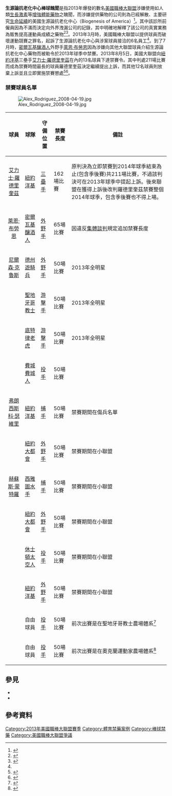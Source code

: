 '''生源論抗老化中心棒球醜聞'''是指2013年爆發的數名[[美國職棒大聯盟|美國職棒大聯盟]]涉嫌使用如人類[[生長激素|生長激素]]等[[增強體能藥物|增強體能藥物]]之醜聞，而涉嫌提供藥物的公司則為已經解散、主要研究[[生命延續|生命延續]]的美國生源論抗老化中心（Biogenesis of America）<ref>{{Cite web |url= http://www.nytimes.com/2013/04/12/sports/baseball/documents-at-anti-aging-clinic-up-for-sale-in-doping-case.html?pagewanted=2&pagewanted=all&_r=0 |title= Baseball Pays for Clinic Documents Tied to Doping Case |author= {{Link-en|麥可·史密特|Michael S. Schmidt}}和[[史蒂夫·埃德|史蒂夫·埃德]]（Steve Eder） |date= 2013年4月11日 |publisher= 《[[紐約時報|紐約時報]]》 |language= en |accessdate= 2013年8月11日 |quote=  |archive-date= 2016年8月15日 |archive-url= https://web.archive.org/web/20160815120136/http://www.nytimes.com/2013/04/12/sports/baseball/documents-at-anti-aging-clinic-up-for-sale-in-doping-case.html?pagewanted=2&pagewanted=all&_r=0 |dead-url= no }}</ref>。其中該診所前僱員因為不滿而決定向外界洩漏公司的記錄，其中明確地解釋了該公司的真實業務為販售提高運動員成績之藥物<ref name = "Tim Elfrink">{{Cite web |url= http://www.miaminewtimes.com/2013-01-31/news/a-rod-and-doping-a-miami-clinic-supplies-drugs-to-sports-biggest-names/full/ |title= A Miami Clinic Supplies Drugs to Sports' Biggest Names |author= Tim Elfrink |date= 2013年1月31日 |publisher= 《{{Link-en|邁阿密新時報|Miami New Times}}》 |language= en |accessdate= 2013年8月11日 |quote=  |archive-date= 2013年6月5日 |archive-url= https://www.webcitation.org/6H8ZnfWXZ?url=http://www.miaminewtimes.com/2013-01-31/news/a-rod-and-doping-a-miami-clinic-supplies-drugs-to-sports-biggest-names/full/ |dead-url= no }}</ref><ref>{{Cite web |url= http://www.miaminewtimes.com/2013-06-20/news/mlb-steroids-alex-rodriguez/ |title= MLB Steroid Scandal: How Porter Fischer Exposed the Coral Gables Clinic |author= Tim Elfrink |date= 2013年6月20日 |publisher= 《{{Link-en|邁阿密新時報|Miami New Times}}》 |language= en |accessdate= 2013年8月11日 |quote=  |archive-date= 2013年6月18日 |archive-url= https://www.webcitation.org/6HTKFvsEG?url=http://www.miaminewtimes.com/2013-06-20/news/mlb-steroids-alex-rodriguez/ |dead-url= no }}</ref>。2013年3月時，美國職棒大聯盟以提供球員{{Link-en|美國棒球運動違禁物質|Banned substances in baseball in the United States|違禁藥物}}而破壞運動競賽之罪名，起訴了生源論抗老化中心與涉案球員接洽的6名員工<ref name = "Tim Elfrink"/>。到了7月時，[[密爾瓦基釀酒人|密爾瓦基釀酒人]]外野手[[萊恩·布勞恩|萊恩·布勞恩]]因為涉嫌向其他大聯盟球員介紹生源論抗老化中心藥物而被勒令於2013年球季中禁賽。2013年8月5日，美國大聯盟向[[紐約洋基|紐約洋基]]三壘手[[艾力士·羅德里奎茲|艾力士·羅德里奎茲]]在內的13名球員下達禁賽令。其中判處211場比賽而成為禁賽時間最長的球員羅德里奎茲決定繼續提出上訴，而其他12名球員則放棄上訴並且立即實施禁賽懲處<ref>{{Cite web |url= http://espn.go.com/mlb/story/_/id/9540755/mlb-bans-13-including-alex-rodriguez-new-york-yankees-2014 |title= MLB suspends 13, including A-Rod |author=  |date= 2013年8月6日 |publisher= [[ESPN|ESPN]] |language= en |accessdate= 2013年8月11日 |quote=  |archive-date= 2016年3月3日 |archive-url= https://web.archive.org/web/20160303224401/http://espn.go.com/mlb/story/_/id/9540755/mlb-bans-13-including-alex-rodriguez-new-york-yankees-2014 |dead-url= no }}</ref><ref>{{Cite web |url= http://www.theguardian.com/sport/2013/aug/05/alex-rodriguez-suspended-mlb-peds-drugs |title= Alex Rodriguez and 12 other players suspended in Biogenesis PEDs scandal |author= {{Link-en|大衛·藍格爾|David Lengel}}和[[史提夫·巴斯菲德|史提夫·巴斯菲德]]（Steve Busfield） |date= 2013年8月6日 |publisher= 《[[衛報|衛報]]》 |language= en |accessdate= 2013年8月11日 |quote=  |archive-date= 2020年11月27日 |archive-url= https://web.archive.org/web/20201127125325/http://www.theguardian.com/sport/2013/aug/05/alex-rodriguez-suspended-mlb-peds-drugs |dead-url= no }}</ref>。

===禁賽球員名單===
[[File:Alex_Rodriguez_2008-04-19.jpg|thumb]]

{| class="wikitable sortable plainrowheaders"
|-
! scope="col" | 球員
! scope="col" | 球隊
! scope="col" | 守備位置
! scope="col" | 禁賽長度
! scope="col" | 備註
|-
! scope="row" style="text-align:center" | [[艾力士·羅德里奎茲|艾力士·羅德里奎茲]]
| [[紐約洋基|紐約洋基]] || [[三壘手|三壘手]] || 162場比賽 || 原判決為立即禁賽到2014年球季結束為止(包含季後賽)共211場比賽，不過該判決可在2013年球季中提起上訴。後來聯盟在獲得上訴後改判羅德里奎茲禁賽整個2014年球季，包含季後賽也不得上場。
|-
! scope="row" style="text-align:center" | [[萊恩·布勞恩|萊恩·布勞恩]]
| [[密爾瓦基釀酒人|密爾瓦基釀酒人]] || [[外野手|外野手]] || 65場比賽 || 因違反[[集體談判|集體談判]]規定追加禁賽長度
|-
! scope="row" style="text-align:center" | [[尼爾森·克魯斯|尼爾森·克魯斯]]
| [[德克薩斯遊騎兵_(棒球)|德州遊騎兵]] || [[外野手|外野手]] || 50場比賽 || 2013年全明星
|-
! scope="row" style="text-align:center" | {{le|艾佛斯·卡布瑞拉|Everth Cabrera}}
| [[聖地牙哥教士|聖地牙哥教士]] || [[游擊手|游擊手]] || 50場比賽 || 2013年全明星
|-
! scope="row" style="text-align:center" | {{le|強尼·裴洛塔|Jhonny Peralta}}
| [[底特律老虎|底特律老虎]] || [[游擊手|游擊手]] || 50場比賽 || 2013年全明星
|-
! scope="row" style="text-align:center" | {{le|安東尼奧·巴斯塔多|Antonio Bastardo}}
| [[費城費城人|費城費城人]] || [[投手|投手]] || 50場比賽 ||
|-
! scope="row" style="text-align:center" | [[弗朗西斯科·瑟維里|弗朗西斯科·瑟維里]]
| [[紐約洋基|紐約洋基]] || [[捕手|捕手]] || 50場比賽 || 禁賽期間在傷兵名單
|-
! scope="row" style="text-align:center" | {{le|喬丹尼·瓦德斯賓|Jordany Valdespin}}
| [[紐約大都會|紐約大都會]] || [[外野手|外野手]] || 50場比賽 || 禁賽期間在小聯盟
|-
! scope="row" style="text-align:center" | [[赫蘇斯·蒙特羅|赫蘇斯·蒙特羅]]
| [[西雅圖水手|西雅圖水手]] || [[捕手|捕手]] || 50場比賽 || 禁賽期間在小聯盟
|-
! scope="row" style="text-align:center" | {{le|塞薩·普埃尤|César Puello}}
| [[紐約大都會|紐約大都會]] || [[外野手|外野手]] || 50場比賽 || 禁賽期間在小聯盟
|-
! scope="row" style="text-align:center" | {{le|瑟吉歐·艾斯卡隆納|Sergio Escalona}}
| [[休士頓太空人|休士頓太空人]] || [[投手|投手]] || 50場比賽 || 禁賽期間在小聯盟
|-
! scope="row" style="text-align:center" | {{le|費南多·馬丁尼茲|Fernando Martínez (baseball)}}
| [[紐約洋基|紐約洋基]] || [[外野手|外野手]] || 50場比賽 || 禁賽期間在小聯盟
|-
! scope="row" style="text-align:center" | {{le|方汀諾·德洛斯·桑托斯|Fautino de los Santos}}
| 自由球員 || [[投手|投手]] || 50場比賽 || 前次出賽是在聖地牙哥教士農場體系<ref>{{Cite web |url=http://www.milb.com/milb/stats/stats.jsp?pos=P&sid=t556&t=p_pbp&pid=501745 |title=MiLB.com |access-date=2021-04-14 |archive-date=2014-04-07 |archive-url=https://web.archive.org/web/20140407100717/http://www.milb.com/milb/stats/stats.jsp?pos=P&sid=t556&t=p_pbp&pid=501745 |dead-url=no }}</ref>
|-
! scope="row" style="text-align:center" | {{le|喬丹·諾柏托|Jordan Norberto}}
| 自由球員 || [[投手|投手]] || 50場比賽 || 前次出賽是在奧克蘭運動家農場體系<ref>{{Cite web |url=https://www.baseball-reference.com/players/n/norbejo01-pitch.shtml |title=BaseballReference.com |access-date=2021-04-14 |archive-date=2021-04-15 |archive-url=https://web.archive.org/web/20210415085315/https://www.baseball-reference.com/players/n/norbejo01-pitch.shtml |dead-url=no }}</ref>
|}

== 參見 ==
* {{Link-en|體育使用的生長激素|Growth hormone in sports}}
* {{Link-en|美國職棒大聯盟醜聞|Major League Baseball scandals}}

== 參考資料 ==
{{Reflist}}

{{美國職棒大聯盟}}

[[Category:2013年美國職棒大聯盟賽季|Category:2013年美國職棒大聯盟賽季]]
[[Category:體育禁藥案例|Category:體育禁藥案例]]
[[Category:棒球禁藥|Category:棒球禁藥]]
[[Category:美國職棒大聯盟爭議|Category:美國職棒大聯盟爭議]]